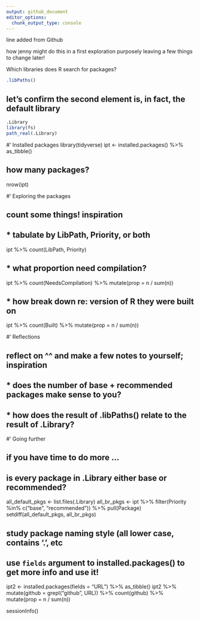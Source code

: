 ```yaml
---
output: github_document
editor_options: 
  chunk_output_type: console
---
```


line added from Github

how jenny might do this in a first exploration
purposely leaving a few things to change later!

Which libraries does R search for packages?

```r
.libPaths()
```

## let's confirm the second element is, in fact, the default library

```r
.Library
library(fs)
path_real(.Library)
```


#' Installed packages
library(tidyverse)
ipt <- installed.packages() %>%
  as_tibble()

## how many packages?
nrow(ipt)

#' Exploring the packages

## count some things! inspiration
##   * tabulate by LibPath, Priority, or both
ipt %>%
  count(LibPath, Priority)

##   * what proportion need compilation?
ipt %>%
  count(NeedsCompilation) %>%
  mutate(prop = n / sum(n))

##   * how break down re: version of R they were built on
ipt %>%
  count(Built) %>%
  mutate(prop = n / sum(n))

#' Reflections

## reflect on ^^ and make a few notes to yourself; inspiration
##   * does the number of base + recommended packages make sense to you?
##   * how does the result of .libPaths() relate to the result of .Library?


#' Going further

## if you have time to do more ...

## is every package in .Library either base or recommended?
all_default_pkgs <- list.files(.Library)
all_br_pkgs <- ipt %>%
  filter(Priority %in% c("base", "recommended")) %>%
  pull(Package)
setdiff(all_default_pkgs, all_br_pkgs)

## study package naming style (all lower case, contains '.', etc

## use `fields` argument to installed.packages() to get more info and use it!
ipt2 <- installed.packages(fields = "URL") %>%
  as_tibble()
ipt2 %>%
  mutate(github = grepl("github", URL)) %>%
  count(github) %>%
  mutate(prop = n / sum(n))


sessionInfo()
